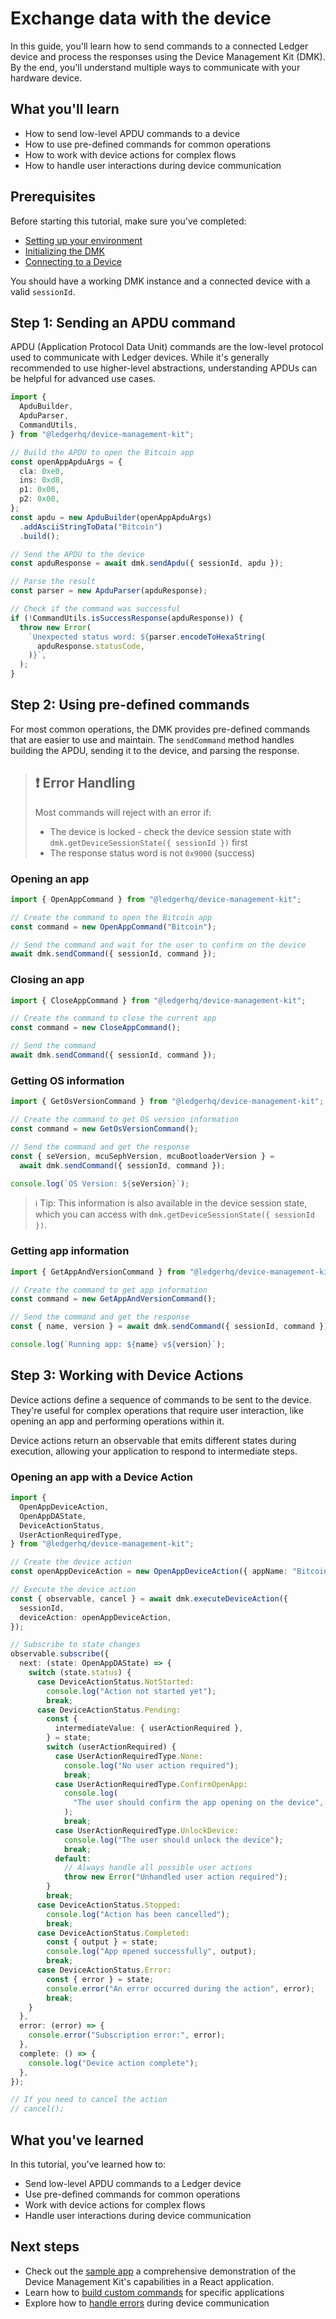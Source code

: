 # Exchange data with the device

In this guide, you'll learn how to send commands to a connected Ledger device and process the responses using the Device Management Kit (DMK). By the end, you'll understand multiple ways to communicate with your hardware device.

## What you'll learn

- How to send low-level APDU commands to a device
- How to use pre-defined commands for common operations
- How to work with device actions for complex flows
- How to handle user interactions during device communication

## Prerequisites

Before starting this tutorial, make sure you've completed:

- [Setting up your environment](/docs/beginner/setup)
- [Initializing the DMK](/docs/beginner/init_dmk)
- [Connecting to a Device](/docs/beginner/discover_and_connect)

You should have a working DMK instance and a connected device with a valid `sessionId`.

## Step 1: Sending an APDU command

APDU (Application Protocol Data Unit) commands are the low-level protocol used to communicate with Ledger devices. While it's generally recommended to use higher-level abstractions, understanding APDUs can be helpful for advanced use cases.

```ts
import {
  ApduBuilder,
  ApduParser,
  CommandUtils,
} from "@ledgerhq/device-management-kit";

// Build the APDU to open the Bitcoin app
const openAppApduArgs = {
  cla: 0xe0,
  ins: 0xd8,
  p1: 0x00,
  p2: 0x00,
};
const apdu = new ApduBuilder(openAppApduArgs)
  .addAsciiStringToData("Bitcoin")
  .build();

// Send the APDU to the device
const apduResponse = await dmk.sendApdu({ sessionId, apdu });

// Parse the result
const parser = new ApduParser(apduResponse);

// Check if the command was successful
if (!CommandUtils.isSuccessResponse(apduResponse)) {
  throw new Error(
    `Unexpected status word: ${parser.encodeToHexaString(
      apduResponse.statusCode,
    )}`,
  );
}
```

## Step 2: Using pre-defined commands

For most common operations, the DMK provides pre-defined commands that are easier to use and maintain. The `sendCommand` method handles building the APDU, sending it to the device, and parsing the response.

> ## ❗️ Error Handling
>
> Most commands will reject with an error if:
>
> - The device is locked - check the device session state with `dmk.getDeviceSessionState({ sessionId })` first
> - The response status word is not `0x9000` (success)

### Opening an app

```ts
import { OpenAppCommand } from "@ledgerhq/device-management-kit";

// Create the command to open the Bitcoin app
const command = new OpenAppCommand("Bitcoin");

// Send the command and wait for the user to confirm on the device
await dmk.sendCommand({ sessionId, command });
```

### Closing an app

```ts
import { CloseAppCommand } from "@ledgerhq/device-management-kit";

// Create the command to close the current app
const command = new CloseAppCommand();

// Send the command
await dmk.sendCommand({ sessionId, command });
```

### Getting OS information

```ts
import { GetOsVersionCommand } from "@ledgerhq/device-management-kit";

// Create the command to get OS version information
const command = new GetOsVersionCommand();

// Send the command and get the response
const { seVersion, mcuSephVersion, mcuBootloaderVersion } =
  await dmk.sendCommand({ sessionId, command });

console.log(`OS Version: ${seVersion}`);
```

> ℹ️ Tip: This information is also available in the device session state, which you can access with `dmk.getDeviceSessionState({ sessionId })`.

### Getting app information

```ts
import { GetAppAndVersionCommand } from "@ledgerhq/device-management-kit";

// Create the command to get app information
const command = new GetAppAndVersionCommand();

// Send the command and get the response
const { name, version } = await dmk.sendCommand({ sessionId, command });

console.log(`Running app: ${name} v${version}`);
```

## Step 3: Working with Device Actions

Device actions define a sequence of commands to be sent to the device. They're useful for complex operations that require user interaction, like opening an app and performing operations within it.

Device actions return an observable that emits different states during execution, allowing your application to respond to intermediate steps.

### Opening an app with a Device Action

```ts
import {
  OpenAppDeviceAction,
  OpenAppDAState,
  DeviceActionStatus,
  UserActionRequiredType,
} from "@ledgerhq/device-management-kit";

// Create the device action
const openAppDeviceAction = new OpenAppDeviceAction({ appName: "Bitcoin" });

// Execute the device action
const { observable, cancel } = await dmk.executeDeviceAction({
  sessionId,
  deviceAction: openAppDeviceAction,
});

// Subscribe to state changes
observable.subscribe({
  next: (state: OpenAppDAState) => {
    switch (state.status) {
      case DeviceActionStatus.NotStarted:
        console.log("Action not started yet");
        break;
      case DeviceActionStatus.Pending:
        const {
          intermediateValue: { userActionRequired },
        } = state;
        switch (userActionRequired) {
          case UserActionRequiredType.None:
            console.log("No user action required");
            break;
          case UserActionRequiredType.ConfirmOpenApp:
            console.log(
              "The user should confirm the app opening on the device",
            );
            break;
          case UserActionRequiredType.UnlockDevice:
            console.log("The user should unlock the device");
            break;
          default:
            // Always handle all possible user actions
            throw new Error("Unhandled user action required");
        }
        break;
      case DeviceActionStatus.Stopped:
        console.log("Action has been cancelled");
        break;
      case DeviceActionStatus.Completed:
        const { output } = state;
        console.log("App opened successfully", output);
        break;
      case DeviceActionStatus.Error:
        const { error } = state;
        console.error("An error occurred during the action", error);
        break;
    }
  },
  error: (error) => {
    console.error("Subscription error:", error);
  },
  complete: () => {
    console.log("Device action complete");
  },
});

// If you need to cancel the action
// cancel();
```

## What you've learned

In this tutorial, you've learned how to:

- Send low-level APDU commands to a Ledger device
- Use pre-defined commands for common operations
- Work with device actions for complex flows
- Handle user interactions during device communication

## Next steps

- Check out the [sample app](https://github.com/LedgerHQ/device-sdk-ts/tree/develop/apps/sample) a comprehensive demonstration of the Device Management Kit's capabilities in a React application.
- Learn how to [build custom commands](/docs/references/commands) for specific applications
- Explore how to [handle errors](/docs/references/error-handling) during device communication
